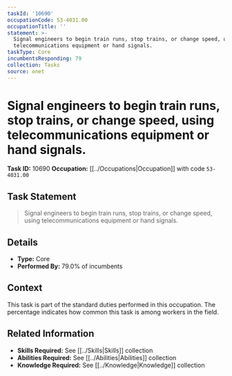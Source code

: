 ```yaml
---
taskId: '10690'
occupationCode: 53-4031.00
occupationTitle: ''
statement: >-
  Signal engineers to begin train runs, stop trains, or change speed, using
  telecommunications equipment or hand signals.
taskType: Core
incumbentsResponding: 79
collection: Tasks
source: onet
---
```

# Signal engineers to begin train runs, stop trains, or change speed, using telecommunications equipment or hand signals.

**Task ID:** 10690
**Occupation:** [[../Occupations|Occupation]] with code `53-4031.00`

## Task Statement

> Signal engineers to begin train runs, stop trains, or change speed, using telecommunications equipment or hand signals.

## Details

- **Type:** Core
- **Performed By:** 79.0% of incumbents

## Context

This task is part of the standard duties performed in this occupation. The percentage indicates how common this task is among workers in the field.

## Related Information

- **Skills Required:** See [[../Skills|Skills]] collection
- **Abilities Required:** See [[../Abilities|Abilities]] collection
- **Knowledge Required:** See [[../Knowledge|Knowledge]] collection
